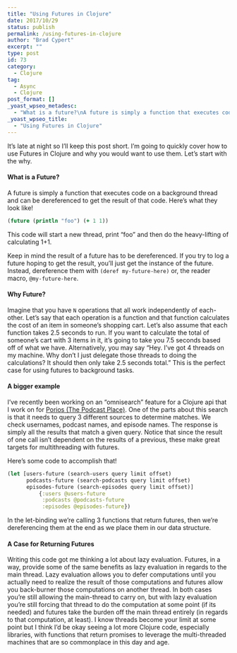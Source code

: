 ```yaml
---
title: "Using Futures in Clojure"
date: 2017/10/29
status: publish
permalink: /using-futures-in-clojure
author: "Brad Cypert"
excerpt: ""
type: post
id: 73
category:
  - Clojure
tag:
  - Async
  - Clojure
post_format: []
_yoast_wpseo_metadesc:
  - "What is a future?\nA future is simply a function that executes code on a background thread and can be dereferenced to get the result of that code."
_yoast_wpseo_title:
  - "Using Futures in Clojure"
---
```


It’s late at night so I’ll keep this post short. I’m going to quickly cover how to use Futures in Clojure and why you would want to use them. Let’s start with the why.

#### What is a Future?

A future is simply a function that executes code on a background thread and can be dereferenced to get the result of that code. Here’s what they look like!

```clojure
(future (println "foo") (+ 1 1))

```

This code will start a new thread, print “foo” and then do the heavy-lifting of calculating 1+1.

Keep in mind the result of a future has to be dereferenced. If you try to log a future hoping to get the result, you’ll just get the instance of the future. Instead, dereference them with `(deref my-future-here)` or, the reader macro, `@my-future-here`.

#### Why Future?

Imagine that you have `N` operations that all work independently of each-other. Let’s say that each operation is a function and that function calculates the cost of an item in someone’s shopping cart. Let’s also assume that each function takes 2.5 seconds to run. If you want to calculate the total of someone’s cart with 3 items in it, it’s going to take you 7.5 seconds based off of what we have. Alternatively, you may say “Hey. I’ve got 4 threads on my machine. Why don’t I just delegate those threads to doing the calculations? It should then only take 2.5 seconds total.” This is the perfect case for using futures to background tasks.

#### A bigger example

I’ve recently been working on an “omnisearch” feature for a Clojure api that I work on for [Porios (The Podcast Place)](http://www.porios.com). One of the parts about this search is that it needs to query 3 different sources to determine matches. We check usernames, podcast names, and episode names. The response is simply all the results that match a given query. Notice that since the result of one call isn’t dependent on the results of a previous, these make great targets for multithreading with futures.

Here’s some code to accomplish that!

```clojure
(let [users-future (search-users query limit offset)
      podcasts-future (search-podcasts query limit offset)
      episodes-future (search-episodes query limit offset)]
          {:users @users-future
           :podcasts @podcasts-future
           :episodes @episodes-future})

```

In the let-binding we’re calling 3 functions that return futures, then we’re dereferencing them at the end as we place them in our data structure.

#### A Case for Returning Futures

Writing this code got me thinking a lot about lazy evaluation. Futures, in a way, provide some of the same benefits as lazy evaluation in regards to the main thread. Lazy evaluation allows you to defer computations until you actually need to realize the result of those computations and futures allow you back-burner those computations on another thread. In both cases you’re still allowing the main-thread to carry on, but with lazy evaluation you’re still forcing that thread to do the computation at some point (if its needed) and futures take the burden off the main thread entirely (in regards to that computation, at least). I know threads become your limit at some point but I think I’d be okay seeing a lot more Clojure code, especially libraries, with functions that return promises to leverage the multi-threaded machines that are so commonplace in this day and age.
